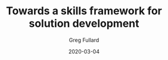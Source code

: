 ---
title: "Towards a skills framework for solution development"
date: "2020-03-04"
author: "Greg Fullard"
category: "Skills Development"
---